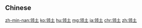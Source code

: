 {{also|領土}}
==Chinese==
{{zh-see|領土}}

[[zh-min-nan:领土]]
[[ko:领土]]
[[hu:领土]]
[[mg:领土]]
[[ja:领土]]
[[chr:领土]]
[[zh:领土]]